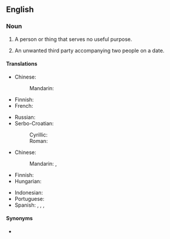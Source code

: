 ==English==

===Noun===
{{en-noun|head=[[third]] [[wheel]]}}

# {{label|en|idiomatic}} A person or thing that serves no useful purpose.
# {{label|en|idiomatic}} An unwanted third party accompanying two people on a date.

====Translations====
{{trans-top|person or thing that serves no useful purpose}}
* Chinese:
*: Mandarin: {{t+|cmn|累赘|sc=Hani}}
* Finnish: {{t+|fi|painolasti}}
* French: {{t|fr|troisième roue|f}}
{{trans-mid}}
* Russian: {{t|ru|третий лишний|sc=Cyrl}}
* Serbo-Croatian:
*: Cyrillic: {{t|sh|тринаесто прасе}}
*: Roman: {{t|sh|trinaesto prase}}
{{trans-bottom}}

{{trans-top|unwanted third party accompanying two people on a date}}
* Chinese:
*: Mandarin: {{t|cmn|電燈泡|sc=Hani}}, {{t+|cmn|电灯泡|tr=diàndēngpào|sc=Hani}}
* Finnish: {{t|fi|kolmas pyörä}}
* Hungarian: {{t+|hu|gyertyatartó}}
{{trans-mid}}
* Indonesian: {{t+|id|obat nyamuk}}
* Portuguese: {{t+|pt|vela|f}}
* Spanish: {{t|es|sujetavelas|m|f}} {{qualifier|Spain}}, {{t|es|mal tercio|m}} {{qualifier|Mexico}}, {{t+|es|sapo|m}} {{qualifier|Cuba}}, {{t+|es|violinista|m|f}} {{qualifier|Latin America}}
{{trans-bottom}}

====Synonyms====
* {{l|en|fifth wheel}}